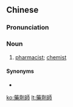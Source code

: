 {{also|药剂师}}
==Chinese==
{{zh-forms|s=药剂师|type=21}}

===Pronunciation===
{{zh-pron
|m=yàojìshī
|c=joek6 zai1 si1
|cat=n
}}

===Noun===
{{zh-noun}}

# [[pharmacist]]; [[chemist]]

====Synonyms====
* {{zh-l|藥師}}

[[ko:藥劑師]]
[[lt:藥劑師]]